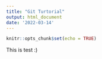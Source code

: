 ```yaml
---
title: "Git Turtorial"
output: html_document
date: '2022-03-14'
---
```


```r
knitr::opts_chunk$set(echo = TRUE)
```

This is test :) 

